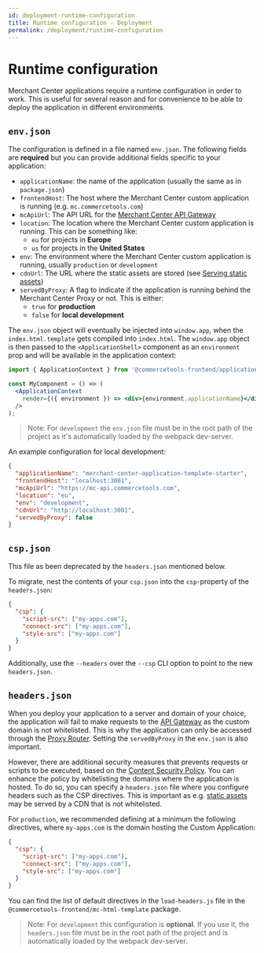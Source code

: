 ```yaml
---
id: deployment-runtime-configuration
title: Runtime configuration - Deployment
permalink: /deployment/runtime-configuration
---
```



<NotificationFeature flag="beta" />

# Runtime configuration

Merchant Center applications require a runtime configuration in order to work. This is useful for several reason and for convenience to be able to deploy the application in different environments.

## `env.json`

The configuration is defined in a file named `env.json`. The following fields are **required** but you can provide additional fields specific to your application:

- `applicationName`: the name of the application (usually the same as in `package.json`)
- `frontendHost`: The host where the Merchant Center custom application is running (e.g. `mc.commercetools.com`)
- `mcApiUrl`: The API URL for the [Merchant Center API Gateway](../main-concepts/api-gateway)
- `location`: The location where the Merchant Center custom application is running. This can be something like:
  - `eu` for projects in **Europe**
  - `us` for projects in the **United States**
- `env`: The environment where the Merchant Center custom application is running, usually `production` or `development`
- `cdnUrl`: The URL where the static assets are stored (see [Serving static assets](./serving-static-assets))
- `servedByProxy`: A flag to indicate if the application is running behind the Merchant Center Proxy or not. This is either:
  - `true` for **production**
  - `false` for **local development**

The `env.json` object will eventually be injected into `window.app`, when the `index.html.template` gets compiled into `index.html`.
The `window.app` object is then passed to the `<ApplicationShell>` component as an `environment` prop and will be available in the application context:

```jsx
import { ApplicationContext } from '@commercetools-frontend/application-shell-connectors';

const MyComponent = () => (
  <ApplicationContext
    render={({ environment }) => <div>{environment.applicationName}</div>}
  />
);
```

> Note: For `development` the `env.json` file must be in the root path of the project as it's automatically loaded by the webpack dev-server.

An example configuration for local development:

```json
{
  "applicationName": "merchant-center-application-template-starter",
  "frontendHost": "localhost:3001",
  "mcApiUrl": "https://mc-api.commercetools.com",
  "location": "eu",
  "env": "development",
  "cdnUrl": "http://localhost:3001",
  "servedByProxy": false
}
```

## `csp.json`

This file as been deprecated by the `headers.json` mentioned below.

To migrate, nest the contents of your `csp.json` into the `csp`-property of the `headers.json`:

```json
{
  "csp": {
    "script-src": ["my-apps.com"],
    "connect-src": ["my-apps.com"],
    "style-src": ["my-apps.com"]
  }
}
```

Additionally, use the `--headers` over the `--csp` CLI option to point to the new `headers.json`.

## `headers.json`

When you deploy your application to a server and domain of your choice, the application will fail to make requests to the [API Gateway](../main-concepts/api-gateway) as the custom domain is not whitelisted. This is why the application can only be accessed through the [Proxy Router](../main-concepts/api-gateway). Setting the `servedByProxy` in the `env.json` is also important.

However, there are additional security measures that prevents requests or scripts to be executed, based on the [Content Security Policy](https://developer.mozilla.org/en-US/docs/Web/HTTP/CSP). You can enhance the policy by whitelisting the domains where the application is hosted.
To do so, you can specify a `headers.json` file where you configure headers such as the CSP directives. This is important as e.g. [static assets](./serving-static-assets) may be served by a CDN that is not whitelisted.

For `production`, we recommended defining at a minimum the following directives, where `my-apps.com` is the domain hosting the Custom Application:

```json
{
  "csp": {
    "script-src": ["my-apps.com"],
    "connect-src": ["my-apps.com"],
    "style-src": ["my-apps.com"]
  }
}
```

You can find the list of default directives in the `load-headers.js` file in the `@commercetools-frontend/mc-html-template` package.

> Note: For `development` this configuration is **optional**. If you use it, the `headers.json` file must be in the root path of the project and is automatically loaded by the webpack dev-server.
